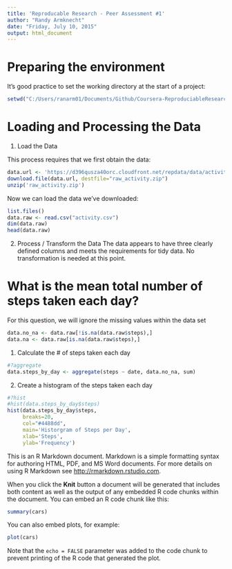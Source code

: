 ```yaml
---
title: 'Reproducable Research - Peer Assessment #1'
author: "Randy Armknecht"
date: "Friday, July 10, 2015"
output: html_document
---
```


# Preparing the environment
It's good practice to set the working directory at the start of a project:
```r
setwd("C:/Users/ranarm01/Documents/Github/Coursera-ReproduciableResearch")
```

# Loading and Processing the Data

1. Load the Data


This process requires that we first obtain the data:
```r
data.url <- 'https://d396qusza40orc.cloudfront.net/repdata/data/activity.zip'
download.file(data.url, destfile="raw_activity.zip")
unzip('raw_activity.zip')
```

Now we can load the data we've downloaded:
```r
list.files()
data.raw <- read.csv("activity.csv")
dim(data.raw)
head(data.raw)
```
2. Process / Transform the Data
The data appears to have three clearly defined columns and meets the requirements for tidy data.  No transformation is needed at this point.

# What is the mean total number of steps taken each day?
For this question, we will ignore the missing values within the data set

```r
data.no_na <- data.raw[!is.na(data.raw$steps),]
data.na <- data.raw[is.na(data.raw$steps),]
```

1. Calculate the # of steps taken each day
```r
#?aggregate
data.steps_by_day <- aggregate(steps ~ date, data.no_na, sum)
```

2. Create a histogram of the steps taken each day
```r
#?hist
#hist(data.steps_by_day$steps)
hist(data.steps_by_day$steps, 
     breaks=20, 
     col="#4488dd", 
     main='Historgram of Steps per Day',
     xlab='Steps',
     ylab='Frequency')
```

This is an R Markdown document. Markdown is a simple formatting syntax for authoring HTML, PDF, and MS Word documents. For more details on using R Markdown see <http://rmarkdown.rstudio.com>.

When you click the **Knit** button a document will be generated that includes both content as well as the output of any embedded R code chunks within the document. You can embed an R code chunk like this:

```r
summary(cars)
```

You can also embed plots, for example:

```r
plot(cars)
```

Note that the `echo = FALSE` parameter was added to the code chunk to prevent printing of the R code that generated the plot.
